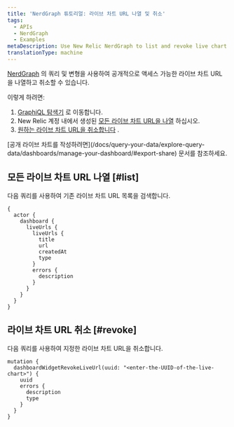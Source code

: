 ```yaml
---
title: 'NerdGraph 튜토리얼: 라이브 차트 URL 나열 및 취소'
tags:
  - APIs
  - NerdGraph
  - Examples
metaDescription: Use New Relic NerdGraph to list and revoke live chart URLs
translationType: machine
---
```


[NerdGraph](/docs/apis/nerdgraph/get-started/introduction-new-relic-nerdgraph) 의 쿼리 및 변형을 사용하여 공개적으로 액세스 가능한 라이브 차트 URL을 나열하고 취소할 수 있습니다.

이렇게 하려면:

1. [GraphiQL 탐색기](https://api.newrelic.com/graphiql) 로 이동합니다.
2. New Relic 계정 내에서 생성된 [모든 라이브 차트 URL을 나열](#list) 하십시오.
3. [원하는 라이브 차트 URL을 취소합니다](#revoke) .

<Callout variant="tip">
  [공개 라이브 차트를 작성하려면](/docs/query-your-data/explore-query-data/dashboards/manage-your-dashboard/#export-share) 문서를 참조하세요.
</Callout>

## 모든 라이브 차트 URL 나열 [#list]

다음 쿼리를 사용하여 기존 라이브 차트 URL 목록을 검색합니다.

```
{
  actor {
    dashboard {
      liveUrls {
        liveUrls {
          title
          url
          createdAt
          type
        }
        errors {
          description
        }
      }
    }
  }
}
```

## 라이브 차트 URL 취소 [#revoke]

다음 쿼리를 사용하여 지정한 라이브 차트 URL을 취소합니다.

```
mutation {
  dashboardWidgetRevokeLiveUrl(uuid: "<enter-the-UUID-of-the-live-chart>") {
    uuid
    errors {
      description
      type
    }
  }
}
```